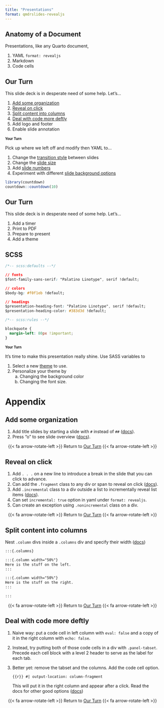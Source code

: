 ```yaml
---
title: "Presentations"
format: qmdrslides-revealjs
---
```


## Anatomy of a Document

Presentations, like any Quarto document, 

1. YAML [`format: revealjs`]{.fragment}
2. Markdown
3. Code cells


## Our Turn {#toc .our-turn}

This slide deck is in desperate need of some help. Let's...

1. [Add some organization](#org)
2. [Reveal on click](#click)
3. [Split content into columns](#cols)
4. [Deal with code more deftly](#code)
5. Add logo and footer
6. Enable slide annotation

## Your Turn {.your-turn style="font-size: .8em"}

Pick up where we left off and modify then YAML to...

1. Change the [transition style](https://quarto.org/docs/presentations/revealjs/advanced.html#slide-transitions) between slides
2. Change the [slide size](https://quarto.org/docs/presentations/revealjs/advanced.html#presentation-size)
3. Add [slide numbers](https://quarto.org/docs/presentations/revealjs/presenting.html#slide-numbers)
4. Experiment with different [slide background options](https://quarto.org/docs/presentations/revealjs/#slide-backgrounds)

```r
library(countdown)
countdown::countdown(10)
```



## Our Turn {.our-turn}

This slide deck is in desperate need of some help. Let's...

1. Add a timer
2. Print to PDF
3. Prepare to present
4. Add a theme

## SCSS

```css {code-line-numbers="1|3-4|6-7|9-11|13-16"}
/*-- scss:defaults --*/

// fonts
$font-family-sans-serif: "Palatino Linotype", serif !default;

// colors
$body-bg: #f0f1eb !default;

// headings
$presentation-heading-font: "Palatino Linotype", serif !default;
$presentation-heading-color: #383d3d !default;

/*-- scss:rules --*/

blockquote {
  margin-left: 80px !important;
}
```

## Your Turn {.your-turn style="font-size: .8em"}

It's time to make this presentation really shine. Use SASS variables to

1. Select a new [theme](https://quarto.org/docs/presentations/revealjs/themes.html#using-themes) to use.
2. Personalize your theme by
   a. Changing the background color
   b. Changing the font size.

# Appendix

## Add some organization {#org}

1. Add title slides by starting a slide with `#` instead of `##` ([docs](https://quarto.org/docs/presentations/#creating-slides)).
2. Press "o" to see slide overview ([docs](https://quarto.org/docs/presentations/revealjs/presenting.html#overview-mode)).

:::{style="text-align: center"}
{{< fa arrow-rotate-left >}} Return to [Our Turn](#toc) {{< fa arrow-rotate-left >}}
:::

## Reveal on click {#click}

1. Add `. . .` on a new line to introduce a break in the slide that you can click to advance.
2. Can add the `.fragment` class to any div or span to reveal on click ([docs](https://quarto.org/docs/presentations/revealjs/advanced.html#fragments)).
3. Add `.incremental` class to a div outside a list to incrementally reveal list items ([docs](https://quarto.org/docs/presentations/revealjs/#incremental-lists)).
4. Can set `incremental: true` option in yaml under `format: revealjs`.
5. Can create an exception using `.nonincremental` class on a div.

:::{style="text-align: center"}
{{< fa arrow-rotate-left >}} Return to [Our Turn](#toc) {{< fa arrow-rotate-left >}}
:::

## Split content into columns {#cols}

Nest `.column` divs inside a `.columns` div and specify their width ([docs](https://quarto.org/docs/presentations/revealjs/#multiple-columns))

   ```markdown
   :::{.columns}
   
   :::{.column width="50%"}
   Here is the stuff on the left.
   :::
   
   :::{.column width="50%"}
   Here is the stuff on the right.
   :::
   
   :::
   ```

:::{style="text-align: center"}
{{< fa arrow-rotate-left >}} Return to [Our Turn](#toc) {{< fa arrow-rotate-left >}}
:::

## Deal with code more deftly {#code .smaller}

1. Naive way: put a code cell in left column with `eval: false` and a copy of it in the right column with `echo: false`.
2. Instead, try putting both of those code cells in a div with `.panel-tabset`. Precede each cell block with a level 2 header to serve as the label for each tab.
3. Better yet: remove the tabset and the columns. Add the code cell option.

   ```{{r}}
   #| output-location: column-fragment
   ```

   This will put it in the right column and appear after a click. Read the docs for other good options ([docs](https://quarto.org/docs/presentations/revealjs/index.html#output-location))
   
:::{style="text-align: center"}
{{< fa arrow-rotate-left >}} Return to [Our Turn](#toc) {{< fa arrow-rotate-left >}}
:::

